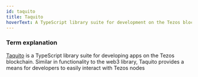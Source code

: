 ```yaml
---
id: taquito
title: Taquito
hoverText: A TypeScript library suite for development on the Tezos blockchain
---
```


### Term explanation

[Taquito](https://tezostaquito.io) is a TypeScript library suite for developing apps on the Tezos blockchain. Similar in functionality to the web3 library, Taquito provides a means for developers to easily interact with Tezos nodes